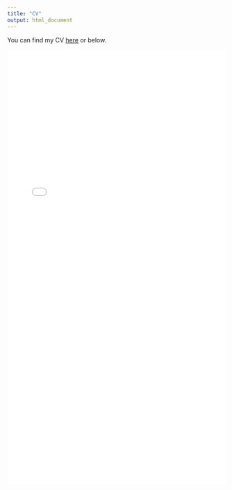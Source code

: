 ```yaml
---
title: "CV"
output: html_document
---
```


You can find my CV [here](https://amacanovic.github.io/Macanovic_CV_22_1_2024.pdf)
or below.


![](./Macanovic_CV_22_1_2024.pdf){width=100% height=1000}